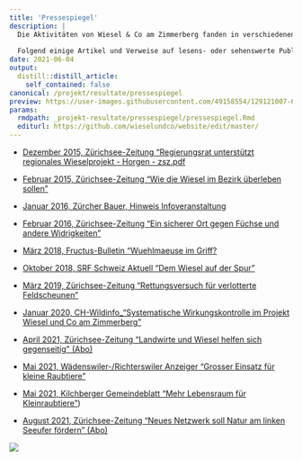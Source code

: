 ```yaml
---
title: 'Pressespiegel'
description: |
  Die Aktivitäten von Wiesel & Co am Zimmerberg fanden in verschiedenen Pressehäusern Resonanz.
  
  Folgend einige Artikel und Verweise auf lesens- oder sehenswerte Publikationen: 
date: 2021-06-04
output:
  distill::distill_article:
    self_contained: false
canonical: /projekt/resultate/pressespiegel
preview: https://user-images.githubusercontent.com/49158554/129121007-6ce0a617-2888-4f96-a1e6-0662ae97aca4.jpg
params:
  rmdpath: _projekt-resultate/pressespiegel/pressespiegel.Rmd
  editurl: https://github.com/wieselundco/website/edit/master/
---
```


- [Dezember 2015, Zürichsee-Zeitung "Regierungsrat unterstützt regionales Wieselprojekt - Horgen - zsz.pdf](https://github.com/wieselundco/website/files/6971985/Horgen_.Regierungsrat.unterstutzt.regionales.Wieselprojekt.-.Horgen.-.zsz.pdf)

- <a href="https://user-images.githubusercontent.com/49158554/129247794-b5b1acbe-f25d-4777-b64d-a104528a1bc6.jpg" target="_blank">Februar 2015, Zürichsee-Zeitung "Wie die Wiesel im Bezirk überleben sollen"</a> 

- [Januar 2016, Zürcher Bauer, Hinweis Infoveranstaltung](https://github.com/wieselundco/website/files/6982530/Abdruck.Veranstaltungshinweis.pdf)


- [Februar 2016, Zürichsee-Zeitung "Ein sicherer Ort gegen Füchse und andere Widrigkeiten"](https://github.com/wieselundco/website/files/6972002/WDENSW.1.PDF)


- [März 2018, Fructus-Bulletin "Wuehlmaeuse im Griff?](https://github.com/wieselundco/website/files/6971997/Fructus-Bulletin-127_Auszug-Wuehlmaeuse.pdf)

- <a href="https://tp.srgssr.ch/p/portal?urn=urn:srf:video:7bb03a36-285a-42b7-ac32-135bccec30c7&autoplay=true&legacy=true&width=640&height=360&playerType=" target="_blank">Oktober 2018, SRF Schweiz Aktuell "Dem Wiesel auf der Spur"</a> 

- [März 2019, Zürichsee-Zeitung "Rettungsversuch für verlotterte Feldscheunen"](https://github.com/wieselundco/website/files/6972040/ZSZ.26.03.2019.-.Feldscheunen.pdf)

- [Januar 2020, CH-Wildinfo_"Systematische Wirkungskontrolle im Projekt Wiesel und Co am Zimmerberg"](https://github.com/wieselundco/website/files/6972077/CH-Wildinfo_2020-1-auszug.pdf)

- <a href='https://www.zsz.ch/landwirte-und-wiesel-helfen-sich-gegenseitig-900393926751' target='_blank'>April 2021, Zürichsee-Zeitung "Landwirte und Wiesel helfen sich gegenseitig" (Abo)</a>
  
- <a href='https://waedenswiler-anzeiger.ch/2021/05/19/grosser-einsatz-fuer-kleine-raubtiere' target='_blank'>Mai 2021, Wädenswiler-/Richterswiler Anzeiger "Grosser Einsatz für kleine Raubtiere"</a>
  
- [Mai 2021, Kilchberger Gemeindeblatt "Mehr Lebensraum für Kleinraubtiere"](KIBG_s6_WiCoZ_21_05_12.pdf))

- <a href="https://www.zsz.ch/neues-netzwerk-soll-natur-am-linken-seeufer-foerdern-822039542417" target="_blank">August 2021, Zürichsee-Zeitung "Neues Netzwerk soll Natur am linken Seeufer fördern" (Abo)</a> 

![](https://user-images.githubusercontent.com/49158554/129121054-4eb7d66e-e581-4012-ab17-8f7526bcbe47.JPG)

```r



```

